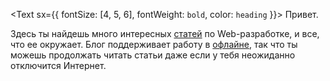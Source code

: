 <Text sx={{ fontSize: [4, 5, 6], fontWeight: `bold`, color: `heading` }}>
  Привет.
</Text>

Здесь ты найдешь много интересных [статей](./blog) по Web-разработке, и все, что
ее окружает. Блог поддерживает работу в
[офлайне](https://www.gatsbyjs.com/plugins/gatsby-plugin-offline/), так что ты
можешь продолжать читать статьи даже если у тебя неожиданно отключится Интернет.
